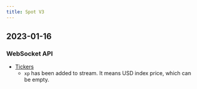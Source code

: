 ```yaml
---
title: Spot V3
---
```


## 2023-01-16
### WebSocket API
* [Tickers](../spot/ws-public/ticker)
  * `xp` has been added to stream. It means USD index price, which can be empty.